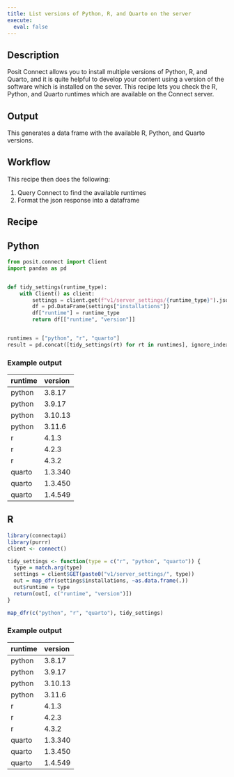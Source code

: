 ```yaml
---
title: List versions of Python, R, and Quarto on the server
execute: 
  eval: false
---
```


## Description 

Posit Connect allows you to install multiple versions of Python, R, and Quarto, and it is quite helpful to develop your content using a version of the software which is installed on the sever. 
This recipe lets you check the R, Python, and Quarto runtimes which are available on the Connect server.

## Output

This generates a data frame with the available R, Python, and Quarto versions.

## Workflow
This recipe then does the following:

1. Query Connect to find the available runtimes
2. Format the json response into a dataframe

## Recipe

:::{.panel-tabset group="language"}

## Python

```python
from posit.connect import Client
import pandas as pd


def tidy_settings(runtime_type):
    with Client() as client:
        settings = client.get(f"v1/server_settings/{runtime_type}").json()
        df = pd.DataFrame(settings["installations"])
        df["runtime"] = runtime_type
        return df[["runtime", "version"]]


runtimes = ["python", "r", "quarto"]
result = pd.concat([tidy_settings(rt) for rt in runtimes], ignore_index=True)
```


### Example output

|runtime |version |
|:-------|:-------|
|python  |3.8.17  |
|python  |3.9.17  |
|python  |3.10.13 |
|python  |3.11.6  |
|r       |4.1.3   |
|r       |4.2.3   |
|r       |4.3.2   |
|quarto  |1.3.340 |
|quarto  |1.3.450 |
|quarto  |1.4.549 |

## R

```r
library(connectapi)
library(purrr)
client <- connect()

tidy_settings <- function(type = c("r", "python", "quarto")) {
  type = match.arg(type)
  settings = client$GET(paste0("v1/server_settings/", type))
  out = map_dfr(settings$installations, ~as.data.frame(.))
  out$runtime = type
  return(out[, c("runtime", "version")])
}

map_dfr(c("python", "r", "quarto"), tidy_settings)

```

### Example output
|runtime |version |
|:-------|:-------|
|python  |3.8.17  |
|python  |3.9.17  |
|python  |3.10.13 |
|python  |3.11.6  |
|r       |4.1.3   |
|r       |4.2.3   |
|r       |4.3.2   |
|quarto  |1.3.340 |
|quarto  |1.3.450 |
|quarto  |1.4.549 |

:::
